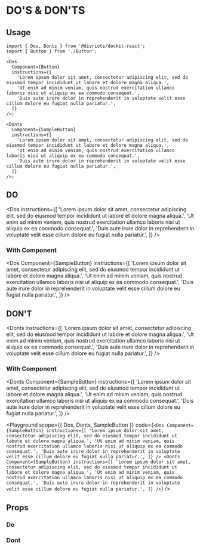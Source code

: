 
# DO'S & DON'TS

## Usage

```tsx
import { Dos, Donts } from '@divriots/dockit-react';
import { Button } from './Button';

<Dos
  Component={Button}
  instructions={[
    'Lorem ipsum dolor sit amet, consectetur adipiscing elit, sed do eiusmod tempor incididunt ut labore et dolore magna aliqua.',
    'Ut enim ad minim veniam, quis nostrud exercitation ullamco laboris nisi ut aliquip ex ea commodo consequat.',
    'Duis aute irure dolor in reprehenderit in voluptate velit esse cillum dolore eu fugiat nulla pariatur.',
  ]}
/>;

<Donts
  Component={SampleButton}
  instructions={[
    'Lorem ipsum dolor sit amet, consectetur adipiscing elit, sed do eiusmod tempor incididunt ut labore et dolore magna aliqua.',
    'Ut enim ad minim veniam, quis nostrud exercitation ullamco laboris nisi ut aliquip ex ea commodo consequat.',
    'Duis aute irure dolor in reprehenderit in voluptate velit esse cillum dolore eu fugiat nulla pariatur.',
  ]}
/>;
```

## DO

<Description of={Dos} />

<Dos
  instructions={[
    'Lorem ipsum dolor sit amet, consectetur adipiscing elit, sed do eiusmod tempor incididunt ut labore et dolore magna aliqua.',
    'Ut enim ad minim veniam, quis nostrud exercitation ullamco laboris nisi ut aliquip ex ea commodo consequat.',
    'Duis aute irure dolor in reprehenderit in voluptate velit esse cillum dolore eu fugiat nulla pariatur.',
  ]}
/>

### With Component

<Dos
  Component={SampleButton}
  instructions={[
    'Lorem ipsum dolor sit amet, consectetur adipiscing elit, sed do eiusmod tempor incididunt ut labore et dolore magna aliqua.',
    'Ut enim ad minim veniam, quis nostrud exercitation ullamco laboris nisi ut aliquip ex ea commodo consequat.',
    'Duis aute irure dolor in reprehenderit in voluptate velit esse cillum dolore eu fugiat nulla pariatur.',
  ]}
/>

## DON'T

<Description of={Donts} />

<Donts
  instructions={[
    'Lorem ipsum dolor sit amet, consectetur adipiscing elit, sed do eiusmod tempor incididunt ut labore et dolore magna aliqua.',
    'Ut enim ad minim veniam, quis nostrud exercitation ullamco laboris nisi ut aliquip ex ea commodo consequat.',
    'Duis aute irure dolor in reprehenderit in voluptate velit esse cillum dolore eu fugiat nulla pariatur.',
  ]}
/>

### With Component

<Donts
  Component={SampleButton}
  instructions={[
    'Lorem ipsum dolor sit amet, consectetur adipiscing elit, sed do eiusmod tempor incididunt ut labore et dolore magna aliqua.',
    'Ut enim ad minim veniam, quis nostrud exercitation ullamco laboris nisi ut aliquip ex ea commodo consequat.',
    'Duis aute irure dolor in reprehenderit in voluptate velit esse cillum dolore eu fugiat nulla pariatur.',
  ]}
/>

<Playground
  scope={{ Dos, Donts, SampleButton }}
  code={`
<Dos
  Component={SampleButton}
  instructions={[
    'Lorem ipsum dolor sit amet, consectetur adipiscing elit, sed do eiusmod tempor incididunt ut labore et dolore magna aliqua.',
    'Ut enim ad minim veniam, quis nostrud exercitation ullamco laboris nisi ut aliquip ex ea commodo consequat.',
    'Duis aute irure dolor in reprehenderit in voluptate velit esse cillum dolore eu fugiat nulla pariatur.',
  ]}
/>
<Donts
  Component={SampleButton}
  instructions={[
    'Lorem ipsum dolor sit amet, consectetur adipiscing elit, sed do eiusmod tempor incididunt ut labore et dolore magna aliqua.',
    'Ut enim ad minim veniam, quis nostrud exercitation ullamco laboris nisi ut aliquip ex ea commodo consequat.',
    'Duis aute irure dolor in reprehenderit in voluptate velit esse cillum dolore eu fugiat nulla pariatur.',
  ]}
/>
`}
/>

## Props

### Do

<Props of={Dos} />

### Dont

<Props of={Donts} />

